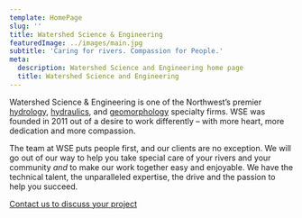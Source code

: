 ```yaml
---
template: HomePage
slug: ''
title: Watershed Science & Engineering
featuredImage: ../images/main.jpg
subtitle: 'Caring for rivers. Compassion for People.'
meta:
  description: Watershed Science and Engineering home page
  title: Watershed Science and Engineering
---
```


Watershed Science & Engineering is one of the Northwest’s premier [hydrology](/services/hydrology/), [hydraulics](/services/hydraulic-modeling-analysis/), and [geomorphology](/services/fluvial-geomorphology/) specialty firms. WSE was founded in 2011 out of a desire to work differently – with more heart, more dedication and more compassion.

The team at WSE puts people first, and our clients are no exception. We will go out of our way to help you take special care of your rivers and your community _and_ to make our work together easy and enjoyable. We have the technical talent, the unparalleled expertise, the drive and the passion to help you succeed.

<a
  className="inline-block px-6 py-2 text-sm font-medium leading-6 text-center text-white uppercase transition bg-primary rounded shadow ripple hover:shadow-lg hover:bg-primary-500 focus:outline-none"
  href="/contact">
  Contact us to discuss your project
</a>